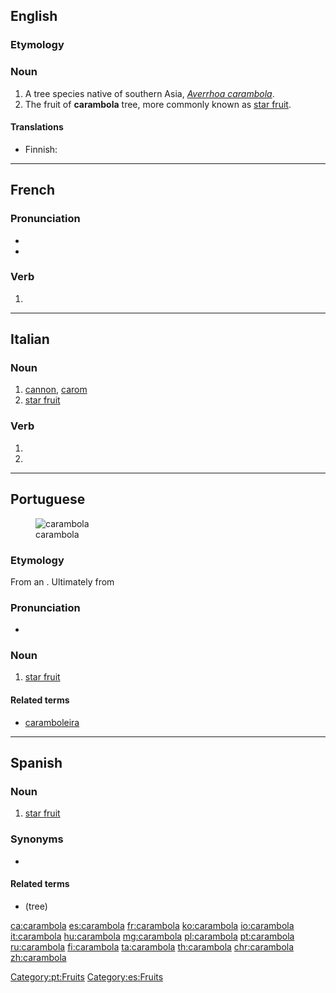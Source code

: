 ==English==
{{rfi}}
{{wikipedia}}
{{wikispecies|Averrhoa carambola}}
===Etymology===
{{rfe|lang=en}}

===Noun===
{{en-noun}}

# A tree species native of southern Asia, ''[[Averrhoa carambola]]''.
# The fruit of '''carambola''' tree, more commonly known as [[star fruit]].

====Translations====
{{trans-top|tree}}
* Finnish: {{t|fi|karambola}}
{{trans-mid}}
{{trans-bottom}}
{{trans-see|fruit|star fruit}}

----

==French==

===Pronunciation===
* {{IPA|lang=fr|/ka.ʁɑ̃.bɔ.la/}}
* {{homophones|lang=fr|carambolas|carambolât}}

===Verb===
{{fr-verb-form}}

# {{inflection of|caramboler||3|s|phis|lang=fr}}

----

==Italian==

===Noun===
{{it-noun|f}}

# [[cannon]], [[carom]] {{gloss|in snooker etc}}
# [[star fruit]]

===Verb===
{{head|it|verb form}}

# {{inflection of|carambolare||3|s|pres|indc|lang=it}}
# {{inflection of|carambolare||2|s|impr|lang=it}}

----

==Portuguese==
[[Image:Averrhoa carambola2.jpg|thumb|carambola]]

===Etymology===
From an {{etyl|mr|pt}} {{m|mr|tr=karambal}}. Ultimately from {{etyl|sa|pt}} {{term|कर्मार|tr=karmā́ra|lang=sa}}

===Pronunciation===
* {{a|Brazil}} {{IPA|/ka.ɾɐ̃.ˈbɔ.la/|lang=pt}}

===Noun===
{{pt-noun|f|s}}

# [[star fruit]] {{gloss|fruit}}

====Related terms====
* [[caramboleira]]

[[Category:pt:Fruits]]

----

==Spanish==

===Noun===
{{es-noun|f}}

# [[star fruit]] {{gloss|fruit}}

===Synonyms===
* {{l/es|tamarindo}}

====Related terms====
* {{term|carambolo|lang=es}} (tree)

[[Category:es:Fruits]]

[[ca:carambola]]
[[es:carambola]]
[[fr:carambola]]
[[ko:carambola]]
[[io:carambola]]
[[it:carambola]]
[[hu:carambola]]
[[mg:carambola]]
[[pl:carambola]]
[[pt:carambola]]
[[ru:carambola]]
[[fi:carambola]]
[[ta:carambola]]
[[th:carambola]]
[[chr:carambola]]
[[zh:carambola]]
